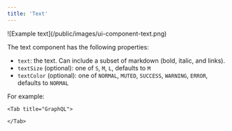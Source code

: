 ```yaml
---
title: 'Text'
---
```


<Frame>![Example text](/public/images/ui-component-text.png)</Frame>

The text component has the following properties:

- `text`: the text. Can include a subset of markdown (bold, italic, and links).
- `textSize` (optional): one of `S`, `M`, `L`, defaults to `M`
- `textColor` (optional): one of `NORMAL`, `MUTED`, `SUCCESS`, `WARNING`, `ERROR`, defaults to `NORMAL`

For example:

<Tabs>
    <Tab title="Typescript SDK">
<Snippet file="typescript-sdk/ui-text.mdx" />
    </Tab>

    <Tab title="GraphQL">

<Snippet file="graphql/ui-text.mdx" />

    </Tab>

</Tabs>
